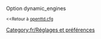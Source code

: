 {{fr/Amorce}}
Option dynamic_engines

<small><<Retour à [[Main/fr/Openttd.cfg|openttd.cfg]]</small>
[[Category:fr/Réglages et préférences]]